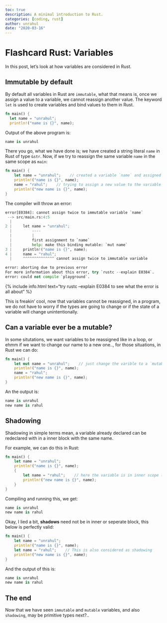 ```yaml
---
toc: true
description: A minimal introduction to Rust.
categories: [coding, rust]
author: unrahul
date: "2020-03-16"
---
```

# Flashcard Rust: Variables

In this post, let's look at how variables are considered in Rust.

## Immutable by default

By default all variables in Rust are `immutable`, what that means is, once we assign a value to a variable, we cannot reassign another value. The keyword `let` is used to create variables and bind values to them in Rust.

```rust
fn main() {
  let name = "unrahul";
  println!("name is {}", name);
```
Output of the above program is:

```python
name is unrahul
```

There you go, what we have done is; we have created a string literal `name` in Rust of type `&str`. Now, if we try to reassign the same variable `name` in the same scope as `main`: 

```rust
fn main() {
    let name = "unrahul";    // created a variable `name` and assigned a value to it
    println!("name is {}", name);
    name = "rahul";    // trying to assign a new value to the variable `name`  
    println!("new name is {}", name);
}
```

The compiler will throw an error:

```python
error[E0384]: cannot assign twice to immutable variable `name`
 --> src/main.rs:4:5
  |
2 |     let name = "unrahul";
  |         ----
  |         |
  |         first assignment to `name`
  |         help: make this binding mutable: `mut name`
3 |     println!("name is {}", name);
4 |     name = "rahul";
  |     ^^^^^^^^^^^^^^ cannot assign twice to immutable variable

error: aborting due to previous error
For more information about this error, try `rustc --explain E0384`.
error: could not compile `playground`.
```

{% include info.html text="try rustc --explain E0384 to see what the error is all about" %}

This is freakin' cool, now that variables cannot be reassigned, in a program, we do not have to worry if the types are going to change
or if the state of a variable will change unintentionally.

## Can a variable ever be a mutable?

In some situtations, we want variables to be reassigned like in a loop, or ehmm if we want to change our name to a new one.., for those situations, in Rust we can do:

```rust
fn main() {
    let mut name = "unrahul";    // just change the varible to a `mutable` variable
    println!("name is {}", name);
    name = "rahul";
    println!("new name is {}", name);
}
```

An the output is:

```python
name is unrahul
new name is rahul
```

## Shadowing

Shadowing in simple terms mean, a variable already declared can be redeclared with in a inner block with the same name. 

For example, we can do this in Rust:

```rust
fn main() {
    let name = "unrahul";
    println!("name is {}", name);
    {
    	let name = "rahul";    // here the variable is in inner scope (see the braces?), and this is shadowing the external declartion of `name`
    	println!("new name is {}", name);
    }
}
```

Compiling and running this, we get:

```python
name is unrahul
new name is rahul
```
Okay, I lied a bit, **shadows** need not be in inner or seperate block, this below is perfectly valid:

```rust
fn main() {
    let name = "unrahul";
    println!("name is {}", name);
    let name = "rahul";    // This is also considered as shadowing
    println!("new name is {}", name);
}
```

And the output of this is:

```python
name is unrahul
new name is rahul
```

## The end

Now that we have seen `immutable` and `mutable` variables, and also `shadowing`, may be primitive types next?..

